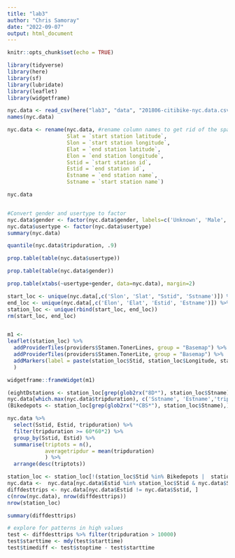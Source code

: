 ```yaml
---
title: "lab3"
author: "Chris Samoray"
date: "2022-09-07"
output: html_document
---
```


```r
knitr::opts_chunk$set(echo = TRUE)

library(tidyverse)
library(here)
library(sf)
library(lubridate)
library(leaflet)
library(widgetframe)
```

```r
nyc.data <- read_csv(here("lab3", "data", "201806-citibike-nyc.data.csv"))
names(nyc.data)

```

```r
nyc.data <- rename(nyc.data, #rename column names to get rid of the space
                   Slat = `start station latitude`,
                   Slon = `start station longitude`,
                   Elat = `end station latitude`,
                   Elon = `end station longitude`,
                   Sstid = `start station id`,
                   Estid = `end station id`,
                   Estname = `end station name`,
                   Sstname = `start station name`)

nyc.data


#Convert gender and usertype to factor
nyc.data$gender <- factor(nyc.data$gender, labels=c('Unknown', 'Male', 'Female')) 
nyc.data$usertype <- factor(nyc.data$usertype)
summary(nyc.data)

quantile(nyc.data$tripduration, .9)

prop.table(table(nyc.data$usertype))

prop.table(table(nyc.data$gender))

prop.table(xtabs(~usertype+gender, data=nyc.data), margin=2)
```

```r
start_loc <- unique(nyc.data[,c('Slon', 'Slat', "Sstid", 'Sstname')]) %>% rename(Longitude = Slon, Latitude = Slat, Stid = Sstid, Stname=Sstname)
end_loc <- unique(nyc.data[,c('Elon', 'Elat', 'Estid', 'Estname')]) %>% rename(Longitude = Elon, Latitude = Elat, Stid = Estid, Stname=Estname)
station_loc <- unique(rbind(start_loc, end_loc))
rm(start_loc, end_loc)


m1 <- 
leaflet(station_loc) %>%
  addProviderTiles(providers$Stamen.TonerLines, group = "Basemap") %>%
  addProviderTiles(providers$Stamen.TonerLite, group = "Basemap") %>%
  addMarkers(label = paste(station_loc$Stid, station_loc$Longitude, station_loc$Latitude, station_loc$Stname, sep=",")
  )

widgetframe::frameWidget(m1)
```

```r
(eightDstations <- station_loc[grep(glob2rx("8D*"), station_loc$Stname),]$Stid) # these are the outliers stations in MTL
nyc.data[which.max(nyc.data$tripduration), c('Sstname', 'Estname','tripduration')]
(Bikedepots <- station_loc[grep(glob2rx("*CBS*"), station_loc$Stname),]$Stid) # parenthesis at the start is to print
```
```r
nyc.data %>%
  select(Sstid, Estid, tripduration) %>%
  filter(tripduration >= 60*60*2) %>%
  group_by(Sstid, Estid) %>%
  summarise(triptots = n(),
            averagetripdur = mean(tripduration)
            ) %>%
  arrange(desc(triptots))

station_loc <- station_loc[!(station_loc$Stid %in% Bikedepots |  station_loc$Stid %in% eightDstations), ]
nyc.data <-  nyc.data[nyc.data$Estid %in% station_loc$Stid & nyc.data$Sstid %in% station_loc$Stid, ]
diffdesttrips <- nyc.data[nyc.data$Estid != nyc.data$Sstid, ]
c(nrow(nyc.data), nrow(diffdesttrips))
nrow(station_loc)

summary(diffdesttrips)

```

```r

# explore for patterns in high values
test <- diffdesttrips %>% filter(tripduration > 10000)
test$starttime <- mdy(test$starttime)
test$timediff <- test$stoptime - test$starttime 

```

